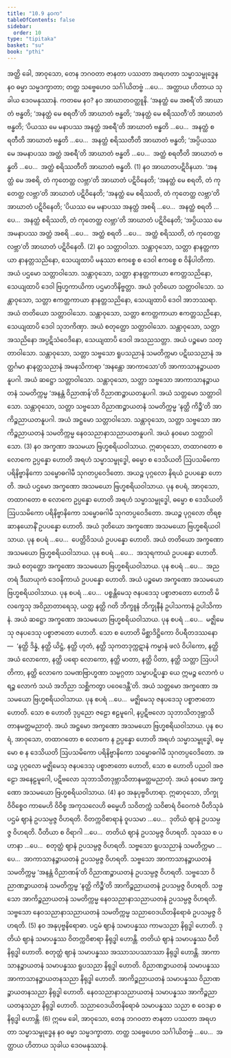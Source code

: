 ```yaml
---
title: "10.9 နဝက"
tableOfContents: false
sidebar:
  order: 10
type: "tipitaka"
basket: "su"
book: "pthi"
---
```



<DynamicBreadcrumb />

<Division number="340" book="pthi">

<Paragraph number="1078" book="pthi">
အတ္ထိ ခေါ, အာဝုသော, တေန ဘဂဝတာ ဇာနတာ ပဿတာ အရဟတာ သမ္မာသမ္ဗုဒ္ဓေန နဝ ဓမ္မာ သမ္မဒက္ခာတာ; တတ္ထ သဗ္ဗေဟေဝ သင်္ဂါယိတဗ္ဗံ …ပေ…  အတ္ထာယ ဟိတာယ သုခါယ ဒေဝမနုဿာနံ. ကတမေ နဝ?
</Paragraph>

<Paragraph number="1079" book="pthi">
နဝ <Emphasis>အာဃာတဝတ္ထူနိ.</Emphasis> ‘အနတ္ထံ မေ အစရီ’တိ အာဃာတံ ဗန္ဓတိ; ‘အနတ္ထံ မေ စရတီ’တိ အာဃာတံ ဗန္ဓတိ; ‘အနတ္ထံ မေ စရိဿတီ’တိ အာဃာတံ ဗန္ဓတိ; ‘ပိယဿ မေ မနာပဿ အနတ္ထံ အစရီ’တိ အာဃာတံ ဗန္ဓတိ …ပေ…  အနတ္ထံ စရတီတိ အာဃာတံ ဗန္ဓတိ …ပေ…  အနတ္ထံ စရိဿတီတိ အာဃာတံ ဗန္ဓတိ; ‘အပ္ပိယဿ မေ အမနာပဿ အတ္ထံ အစရီ’တိ အာဃာတံ ဗန္ဓတိ …ပေ…  အတ္ထံ စရတီတိ အာဃာတံ ဗန္ဓတိ …ပေ…  အတ္ထံ စရိဿတီတိ အာဃာတံ ဗန္ဓတိ. (1)
</Paragraph>

<Paragraph number="1080" book="pthi">
နဝ <Emphasis>အာဃာတပဋိဝိနယာ.</Emphasis> ‘အနတ္ထံ မေ အစရိ, တံ ကုတေတ္ထ လဗ္ဘာ’တိ အာဃာတံ ပဋိဝိနေတိ; ‘အနတ္ထံ မေ စရတိ, တံ ကုတေတ္ထ လဗ္ဘာ’တိ အာဃာတံ ပဋိဝိနေတိ; ‘အနတ္ထံ မေ စရိဿတိ, တံ ကုတေတ္ထ လဗ္ဘာ’တိ အာဃာတံ ပဋိဝိနေတိ; ‘ပိယဿ မေ မနာပဿ အနတ္ထံ အစရိ …ပေ…  အနတ္ထံ စရတိ …ပေ…  အနတ္ထံ စရိဿတိ, တံ ကုတေတ္ထ လဗ္ဘာ’တိ အာဃာတံ ပဋိဝိနေတိ; ‘အပ္ပိယဿ မေ အမနာပဿ အတ္ထံ အစရိ …ပေ…  အတ္ထံ စရတိ …ပေ…  အတ္ထံ စရိဿတိ, တံ ကုတေတ္ထ လဗ္ဘာ’တိ အာဃာတံ ပဋိဝိနေတိ. (2)
</Paragraph>

</Division>
<Division number="341" book="pthi">

<Paragraph number="1081" book="pthi">
နဝ <Emphasis>သတ္တာဝါသာ.</Emphasis> သန္တာဝုသော, သတ္တာ နာနတ္တကာယာ နာနတ္တသညိနော, သေယျထာပိ မနုဿာ ဧကစ္စေ စ ဒေဝါ ဧကစ္စေ စ ဝိနိပါတိကာ. အယံ ပဌမော သတ္တာဝါသော.
</Paragraph>

<Paragraph number="1082" book="pthi">
သန္တာဝုသော, သတ္တာ နာနတ္တကာယာ ဧကတ္တသညိနော, သေယျထာပိ ဒေဝါ ဗြဟ္မကာယိကာ ပဌမာဘိနိဗ္ဗတ္တာ. အယံ ဒုတိယော သတ္တာဝါသော.
</Paragraph>

<Paragraph number="1083" book="pthi">
သန္တာဝုသော, သတ္တာ ဧကတ္တကာယာ နာနတ္တသညိနော, သေယျထာပိ ဒေဝါ အာဘဿရာ. အယံ တတိယော သတ္တာဝါသော.
</Paragraph>

<Paragraph number="1084" book="pthi">
သန္တာဝုသော, သတ္တာ ဧကတ္တကာယာ ဧကတ္တသညိနော, သေယျထာပိ ဒေဝါ သုဘကိဏှာ. အယံ စတုတ္ထော သတ္တာဝါသော.
</Paragraph>

<Paragraph number="1085" book="pthi">
သန္တာဝုသော, သတ္တာ အသညိနော အပ္ပဋိသံဝေဒိနော, သေယျထာပိ ဒေဝါ အသညသတ္တာ. အယံ ပဉ္စမော သတ္တာဝါသော.
</Paragraph>

<Paragraph number="1086" book="pthi">
သန္တာဝုသော, သတ္တာ သဗ္ဗသော ရူပသညာနံ သမတိက္ကမာ ပဋိဃသညာနံ အတ္ထင်္ဂမာ နာနတ္တသညာနံ အမနသိကာရာ ‘အနန္တော အာကာသော’တိ အာကာသာနဉ္စာယတနူပဂါ. အယံ ဆဋ္ဌော သတ္တာဝါသော.
</Paragraph>

<Paragraph number="1087" book="pthi">
သန္တာဝုသော, သတ္တာ သဗ္ဗသော အာကာသာနဉ္စာယတနံ သမတိက္ကမ္မ ‘အနန္တံ ဝိညာဏန်’တိ ဝိညာဏဉ္စာယတနူပဂါ. အယံ သတ္တမော သတ္တာဝါသော.
</Paragraph>

<Paragraph number="1088" book="pthi">
သန္တာဝုသော, သတ္တာ သဗ္ဗသော ဝိညာဏဉ္စာယတနံ သမတိက္ကမ္မ ‘နတ္ထိ ကိဉ္စီ’တိ အာကိဉ္စညာယတနူပဂါ. အယံ အဋ္ဌမော သတ္တာဝါသော.
</Paragraph>

<Paragraph number="1089" book="pthi">
သန္တာဝုသော, သတ္တာ သဗ္ဗသော အာကိဉ္စညာယတနံ သမတိက္ကမ္မ နေဝသညာနာသညာယတနူပဂါ. အယံ နဝမော သတ္တာဝါသော. (3)
</Paragraph>

</Division>
<Division number="342" book="pthi">

<Paragraph number="1090" book="pthi">
နဝ <Emphasis>အက္ခဏာ အသမယာ ဗြဟ္မစရိယဝါသာယ.</Emphasis> ဣဓာဝုသော, တထာဂတော စ လောကေ ဥပ္ပန္နော ဟောတိ အရဟံ သမ္မာသမ္ဗုဒ္ဓေါ, ဓမ္မော စ ဒေသိယတိ ဩပသမိကော ပရိနိဗ္ဗာနိကော သမ္ဗောဓဂါမီ သုဂတပ္ပဝေဒိတော. အယဉ္စ ပုဂ္ဂလော နိရယံ ဥပပန္နော ဟောတိ. အယံ ပဌမော အက္ခဏော အသမယော ဗြဟ္မစရိယဝါသာယ.
</Paragraph>

<Paragraph number="1091" book="pthi">
ပုန စပရံ, အာဝုသော, တထာဂတော စ လောကေ ဥပ္ပန္နော ဟောတိ အရဟံ သမ္မာသမ္ဗုဒ္ဓေါ, ဓမ္မော စ ဒေသိယတိ ဩပသမိကော ပရိနိဗ္ဗာနိကော သမ္ဗောဓဂါမီ သုဂတပ္ပဝေဒိတော. အယဉ္စ ပုဂ္ဂလော တိရစ္ဆာနယောနိံ ဥပပန္နော ဟောတိ. အယံ ဒုတိယော အက္ခဏော အသမယော ဗြဟ္မစရိယဝါသာယ.
</Paragraph>

<Paragraph number="1092" book="pthi">
ပုန စပရံ …ပေ…  ပေတ္တိဝိသယံ ဥပပန္နော ဟောတိ. အယံ တတိယော အက္ခဏော အသမယော ဗြဟ္မစရိယဝါသာယ.
</Paragraph>

<Paragraph number="1093" book="pthi">
ပုန စပရံ …ပေ…  အသုရကာယံ ဥပပန္နော ဟောတိ. အယံ စတုတ္ထော အက္ခဏော အသမယော ဗြဟ္မစရိယဝါသာယ.
</Paragraph>

<Paragraph number="1094" book="pthi">
ပုန စပရံ …ပေ…  အညတရံ ဒီဃာယုကံ ဒေဝနိကာယံ ဥပပန္နော ဟောတိ. အယံ ပဉ္စမော အက္ခဏော အသမယော ဗြဟ္မစရိယဝါသာယ.
</Paragraph>

<Paragraph number="1095" book="pthi">
ပုန စပရံ …ပေ…  ပစ္စန္တိမေသု ဇနပဒေသု ပစ္စာဇာတော ဟောတိ မိလက္ခေသု အဝိညာတာရေသု, ယတ္ထ နတ္ထိ ဂတိ ဘိက္ခူနံ ဘိက္ခုနီနံ ဥပါသကာနံ ဥပါသိကာနံ. အယံ ဆဋ္ဌော အက္ခဏော အသမယော ဗြဟ္မစရိယဝါသာယ.
</Paragraph>

<Paragraph number="1096" book="pthi">
ပုန စပရံ …ပေ…  မဇ္ဈိမေသု ဇနပဒေသု ပစ္စာဇာတော ဟောတိ. သော စ ဟောတိ မိစ္ဆာဒိဋ္ဌိကော ဝိပရီတဒဿနော—  ‘နတ္ထိ ဒိန္နံ, နတ္ထိ ယိဋ္ဌံ, နတ္ထိ ဟုတံ, နတ္ထိ သုကတဒုက္ကဋာနံ ကမ္မာနံ ဖလံ ဝိပါကော, နတ္ထိ အယံ လောကော, နတ္ထိ ပရော လောကော, နတ္ထိ မာတာ, နတ္ထိ ပိတာ, နတ္ထိ သတ္တာ ဩပပါတိကာ, နတ္ထိ လောကေ သမဏဗြာဟ္မဏာ သမ္မဂ္ဂတာ သမ္မာပဋိပန္နာ ယေ ဣမဉ္စ လောကံ ပရဉ္စ လောကံ သယံ အဘိညာ သစ္ဆိကတွာ ပဝေဒေန္တီ’တိ. အယံ သတ္တမော အက္ခဏော အသမယော ဗြဟ္မစရိယဝါသာယ.
</Paragraph>

<Paragraph number="1097" book="pthi">
ပုန စပရံ …ပေ…  မဇ္ဈိမေသု ဇနပဒေသု ပစ္စာဇာတော ဟောတိ. သော စ ဟောတိ ဒုပ္ပညော ဇဠော ဧဠမူဂေါ, နပ္ပဋိဗလော သုဘာသိတဒုဗ္ဘာသိတာနမတ္ထမညာတုံ. အယံ အဋ္ဌမော အက္ခဏော အသမယော ဗြဟ္မစရိယဝါသာယ.
</Paragraph>

<Paragraph number="1098" book="pthi">
ပုန စပရံ, အာဝုသော, တထာဂတော စ လောကေ န ဥပ္ပန္နော ဟောတိ အရဟံ သမ္မာသမ္ဗုဒ္ဓေါ, ဓမ္မော စ န ဒေသိယတိ ဩပသမိကော ပရိနိဗ္ဗာနိကော သမ္ဗောဓဂါမီ သုဂတပ္ပဝေဒိတော. အယဉ္စ ပုဂ္ဂလော မဇ္ဈိမေသု ဇနပဒေသု ပစ္စာဇာတော ဟောတိ, သော စ ဟောတိ ပညဝါ အဇဠော အနေဠမူဂေါ, ပဋိဗလော သုဘာသိတဒုဗ္ဘာသိတာနမတ္ထမညာတုံ. အယံ နဝမော အက္ခဏော အသမယော ဗြဟ္မစရိယဝါသာယ. (4)
</Paragraph>

</Division>
<Division number="343" book="pthi">

<Paragraph number="1099" book="pthi">
နဝ <Emphasis>အနုပုဗ္ဗဝိဟာရာ.</Emphasis> ဣဓာဝုသော, ဘိက္ခု ဝိဝိစ္စေဝ ကာမေဟိ ဝိဝိစ္စ အကုသလေဟိ ဓမ္မေဟိ သဝိတက္ကံ သဝိစာရံ ဝိဝေကဇံ ပီတိသုခံ ပဌမံ ဈာနံ ဥပသမ္ပဇ္ဇ ဝိဟရတိ. ဝိတက္ကဝိစာရာနံ ဝူပသမာ …ပေ…  ဒုတိယံ ဈာနံ ဥပသမ္ပဇ္ဇ ဝိဟရတိ. ပီတိယာ စ ဝိရာဂါ …ပေ…  တတိယံ ဈာနံ ဥပသမ္ပဇ္ဇ ဝိဟရတိ. သုခဿ စ ပဟာနာ …ပေ…  စတုတ္ထံ ဈာနံ ဥပသမ္ပဇ္ဇ ဝိဟရတိ. သဗ္ဗသော ရူပသညာနံ သမတိက္ကမာ …ပေ…  အာကာသာနဉ္စာယတနံ ဥပသမ္ပဇ္ဇ ဝိဟရတိ. သဗ္ဗသော အာကာသာနဉ္စာယတနံ သမတိက္ကမ္မ ‘အနန္တံ ဝိညာဏန်’တိ ဝိညာဏဉ္စာယတနံ ဥပသမ္ပဇ္ဇ ဝိဟရတိ. သဗ္ဗသော ဝိညာဏဉ္စာယတနံ သမတိက္ကမ္မ ‘နတ္ထိ ကိဉ္စီ’တိ အာကိဉ္စညာယတနံ ဥပသမ္ပဇ္ဇ ဝိဟရတိ. သဗ္ဗသော အာကိဉ္စညာယတနံ သမတိက္ကမ္မ နေဝသညာနာသညာယတနံ ဥပသမ္ပဇ္ဇ ဝိဟရတိ. သဗ္ဗသော နေဝသညာနာသညာယတနံ သမတိက္ကမ္မ သညာဝေဒယိတနိရောဓံ ဥပသမ္ပဇ္ဇ ဝိဟရတိ. (5)
</Paragraph>

</Division>
<Division number="344" book="pthi">

<Paragraph number="1100" book="pthi">
နဝ <Emphasis>အနုပုဗ္ဗနိရောဓာ.</Emphasis> ပဌမံ ဈာနံ သမာပန္နဿ ကာမသညာ နိရုဒ္ဓါ ဟောတိ. ဒုတိယံ ဈာနံ သမာပန္နဿ ဝိတက္ကဝိစာရာ နိရုဒ္ဓါ ဟောန္တိ. တတိယံ ဈာနံ သမာပန္နဿ ပီတိ နိရုဒ္ဓါ ဟောတိ. စတုတ္ထံ ဈာနံ သမာပန္နဿ အဿာသပဿာဿာ နိရုဒ္ဓါ ဟောန္တိ. အာကာသာနဉ္စာယတနံ သမာပန္နဿ ရူပသညာ နိရုဒ္ဓါ ဟောတိ. ဝိညာဏဉ္စာယတနံ သမာပန္နဿ အာကာသာနဉ္စာယတနသညာ နိရုဒ္ဓါ ဟောတိ. အာကိဉ္စညာယတနံ သမာပန္နဿ ဝိညာဏဉ္စာယတနသညာ နိရုဒ္ဓါ ဟောတိ. နေဝသညာနာသညာယတနံ သမာပန္နဿ အာကိဉ္စညာယတနသညာ နိရုဒ္ဓါ ဟောတိ. သညာဝေဒယိတနိရောဓံ သမာပန္နဿ သညာ စ ဝေဒနာ စ နိရုဒ္ဓါ ဟောန္တိ. (6)
</Paragraph>

<Paragraph number="1101" book="pthi">
ဣမေ ခေါ, အာဝုသော, တေန ဘဂဝတာ ဇာနတာ ပဿတာ အရဟတာ သမ္မာသမ္ဗုဒ္ဓေန နဝ ဓမ္မာ သမ္မဒက္ခာတာ. တတ္ထ သဗ္ဗေဟေဝ သင်္ဂါယိတဗ္ဗံ …ပေ…  အတ္ထာယ ဟိတာယ သုခါယ ဒေဝမနုဿာနံ.
</Paragraph>
</Division>